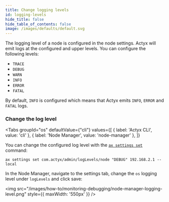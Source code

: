 ```yaml
---
title: Change logging levels
id: logging-levels
hide_title: false
hide_table_of_contents: false
image: /images/defaults/default.svg
---
```




The logging level of a node is configured in the node settings. Actyx will emit logs at the configured and upper levels. You can configure the following levels:

- `TRACE`
- `DEBUG`
- `WARN`
- `INFO`
- `ERROR`
- `FATAL`

By default, `INFO` is configured which means that Actyx emits `INFO`, `ERROR` and `FATAL` logs.

### Change the log level

<Tabs
  groupId="os"
  defaultValue={"cli"}
  values={[
    { label: 'Actyx CLI', value: 'cli' },
    { label: 'Node Manager', value: 'node-manager' },
  ]}
>

<TabItem value="cli">

You can change the configured log level with the [`ax settings set`](../../reference/cli/settings/set) command:

```text
ax settings set com.actyx/admin/logLevels/node "DEBUG" 192.168.2.1 --local
```

</TabItem>
<TabItem value="node-manager">

In the Node Manager, navigate to the settings tab, change the `os` logging level under `logLevels` and click save:

<img src="/images/how-to/monitoring-debugging/node-manager-logging-level.png" style={{ maxWidth: '550px' }} />

</TabItem>
</Tabs>
